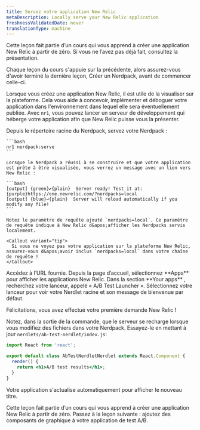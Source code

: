 ```yaml
---
title: Servez votre application New Relic
metaDescription: Locally serve your New Relic application
freshnessValidatedDate: never
translationType: machine
---
```


<Callout variant="tip">
  Cette leçon fait partie d’un cours qui vous apprend à créer une application New Relic à partir de zéro. Si vous ne l’avez pas déjà fait, consultez la présentation.

  Chaque leçon du cours s&apos;appuie sur la précédente, alors assurez-vous d&apos;avoir terminé la dernière leçon, Créer un Nerdpack, avant de commencer celle-ci.
</Callout>

Lorsque vous créez une application New Relic, il est utile de la visualiser sur la plateforme. Cela vous aide à concevoir, implémenter et déboguer votre application dans l&apos;environnement dans lequel elle sera éventuellement publiée. Avec `nr1`, vous pouvez lancer un serveur de développement qui héberge votre application afin que New Relic puisse vous la présenter.

<Steps>
  <Step>
    Depuis le répertoire racine du Nerdpack, servez votre Nerdpack :

    ```bash
    nr1 nerdpack:serve
    ```

    Lorsque le Nerdpack a réussi à se construire et que votre application est prête à être visualisée, vous verrez un message avec un lien vers New Relic :

    ```bash
    [output] {green}✔{plain}  Server ready! Test it at: {purple}https://one.newrelic.com/?nerdpacks=local
    [output] {blue}↩{plain}  Server will reload automatically if you modify any file!
    ```

    Notez le paramètre de requête ajouté `nerdpacks=local`. Ce paramètre de requête indique à New Relic d&apos;afficher les Nerdpacks servis localement.

    <Callout variant="tip">
      Si vous ne voyez pas votre application sur la plateforme New Relic, assurez-vous d&apos;avoir inclus `nerdpacks=local` dans votre chaîne de requête !
    </Callout>
  </Step>

  <Step>
    Accédez à l’URL fournie. Depuis la page d’accueil, sélectionnez **Apps** pour afficher les applications New Relic.
  </Step>

  <Step>
    Dans la section **Your apps** , recherchez votre lanceur, appelé « A/B Test Launcher ».
  </Step>

  <Step>
    Sélectionnez votre lanceur pour voir votre Nerdlet racine et son message de bienvenue par défaut.
  </Step>
</Steps>

Félicitations, vous avez effectué votre première demande New Relic !

Notez, dans la sortie de la commande, que le serveur se recharge lorsque vous modifiez des fichiers dans votre Nerdpack. Essayez-le en mettant à jour `nerdlets/ab-test-nerdlet/index.js`:

```jsx fileName=nerdlets/ab-test-nerdlet/index.js lineHighlight=5
import React from 'react';

export default class AbTestNerdletNerdlet extends React.Component {
  render() {
    return <h1>A/B test results</h1>;
  }
}
```

Votre application s&apos;actualise automatiquement pour afficher le nouveau titre.

<Callout variant="course">
  Cette leçon fait partie d’un cours qui vous apprend à créer une application New Relic à partir de zéro. Passez à la leçon suivante : ajoutez des composants de graphique à votre application de test A/B.
</Callout>